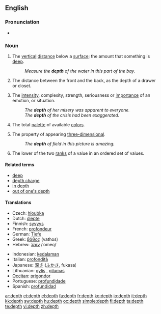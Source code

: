 ==English==

===Pronunciation===
* {{audio|en-us-depth.ogg|Audio (US)}}

===Noun===
{{en-noun}}

# The [[vertical]] [[distance]] below a [[surface]]; the amount that something is [[deep]].
#: ''Measure the '''depth''' of the water in this part of the bay.''
# The distance between the front and the back, as the depth of a drawer or closet.
# {{context|figurative}} The [[intensity]], complexity, strength, seriousness or [[importance]] of an emotion, or situation.
#: ''The '''depth''' of her misery was apparent to everyone.''
#: ''The '''depth''' of the crisis had been exaggerated.''
# {{context|computing|colors}} The total [[palette]] of available [[color]]s.
# {{context|art|photography}} The property of appearing [[three-dimensional]].
#: ''The '''depth''' of field in this picture is amazing.''
# {{statistics}} The lower of the two [[rank]]s of a value in an ordered set of values.
{{examples-right|sense=statistics|examples=Batch 1<br>Values: 15, 32, 45, 48, 49, 55, 56, 78, 88, 97<br>'''Depth''':  1, 2, 3, 4, 5, 4, 3, 2, 1}}

====Related terms====
* [[deep]]
* [[depth charge]]
* [[in depth]]
* [[out of one's depth]]

====Translations====
{{trans-top|vertical distance below a surface}}
* Czech: [[hloubka]] {{f}}
* Dutch: [[diepte]] {{f}}
* Finnish: [[syvyys]]
* French: [[profondeur]] {{f}}
* German: [[Tiefe]] {{f}}
* Greek: [[βάθος]] (vathos) {{n}}
* Hebrew: [[עומק]] /ʿomeq/ {{m}}
{{trans-mid}}
* Indonesian: [[dalam|kedalaman]]
* Italian: [[profondità]] {{f}}
* Japanese: [[深さ]] ([[ふかさ]], fukasa)
* Lithuanian: [[gylis]] {{m}}, [[gilumas]] {{m}}
* [[Occitan]]: [[prigondor]] {{f}}
* Portuguese: [[profundidade]] {{f}}
* Spanish: [[profundidad]] {{f}}
{{trans-bottom}}

[[ar:depth]]
[[et:depth]]
[[el:depth]]
[[fa:depth]]
[[fr:depth]]
[[ko:depth]]
[[io:depth]]
[[it:depth]]
[[kk:depth]]
[[sw:depth]]
[[hu:depth]]
[[oc:depth]]
[[simple:depth]]
[[fi:depth]]
[[ta:depth]]
[[te:depth]]
[[vi:depth]]
[[zh:depth]]